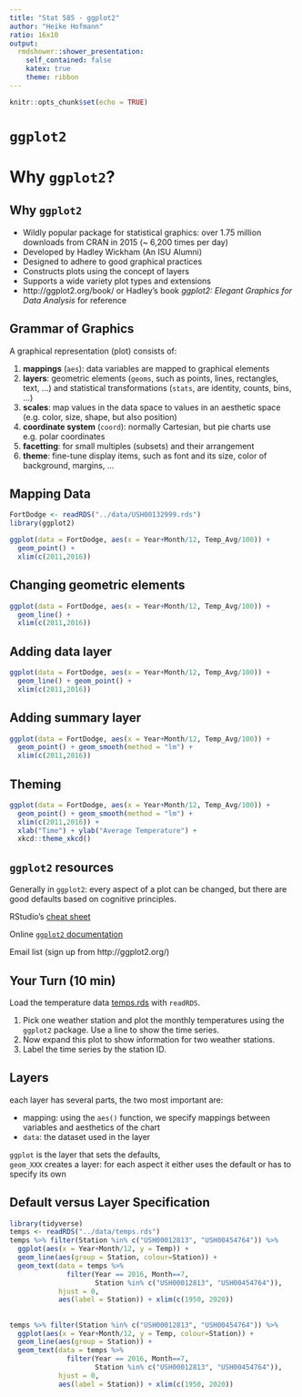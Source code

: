 ```yaml
---
title: "Stat 585 - ggplot2"
author: "Heike Hofmann"
ratio: 16x10
output:
  rmdshower::shower_presentation:
    self_contained: false
    katex: true
    theme: ribbon
---
```

```r
knitr::opts_chunk$set(echo = TRUE)
```
# `ggplot2`

# Why `ggplot2`?

## Why `ggplot2`

- Wildly popular package for statistical graphics: over 1.75 million downloads from CRAN in 2015 (~ 6,200 times per day)
- Developed by Hadley Wickham (An ISU Alumni)
- Designed to adhere to good graphical practices
- Constructs plots using the concept of layers
- Supports a wide variety plot types and extensions
\medskip
- http://ggplot2.org/book/ or Hadley's book *ggplot2: Elegant Graphics for Data Analysis* for reference 

## Grammar of Graphics

A graphical representation (plot) consists of:

1. **mappings** (`aes`):  data variables are mapped to graphical elements
2. **layers**:  geometric elements (`geoms`, such as points, lines, rectangles, text, ...) and statistical transformations (`stats`, are identity, counts, bins, ...)
3. **scales**: map values in the data space to values in an aesthetic space (e.g. color, size, shape, but also position)
4. **coordinate system** (`coord`): normally Cartesian, but pie charts use e.g. polar coordinates
5. **facetting**: for small multiples (subsets) and their arrangement
6. **theme**: fine-tune display items, such as font and its size, color of background, margins, ...

## Mapping Data

```r
FortDodge <- readRDS("../data/USH00132999.rds")
library(ggplot2)
```

```r
ggplot(data = FortDodge, aes(x = Year+Month/12, Temp_Avg/100)) + 
  geom_point() + 
  xlim(c(2011,2016))
```

## Changing geometric elements

```r
ggplot(data = FortDodge, aes(x = Year+Month/12, Temp_Avg/100)) + 
  geom_line() + 
  xlim(c(2011,2016))
```

## Adding data layer

```r
ggplot(data = FortDodge, aes(x = Year+Month/12, Temp_Avg/100)) + 
  geom_line() + geom_point() + 
  xlim(c(2011,2016))
```

## Adding summary layer

```r
ggplot(data = FortDodge, aes(x = Year+Month/12, Temp_Avg/100)) + 
  geom_point() + geom_smooth(method = "lm") +
  xlim(c(2011,2016))
```

## Theming

```r
ggplot(data = FortDodge, aes(x = Year+Month/12, Temp_Avg/100)) + 
  geom_point() + geom_smooth(method = "lm") +
  xlim(c(2011,2016)) + 
  xlab("Time") + ylab("Average Temperature") +
  xkcd::theme_xkcd()
```

## `ggplot2` resources

Generally in `ggplot2`: every aspect of a plot can be changed, but there are good defaults based on cognitive principles.

RStudio's [cheat sheet](https://www.rstudio.com/wp-content/uploads/2016/11/ggplot2-cheatsheet-2.1.pdf)

Online [`ggplot2` documentation](http://docs.ggplot2.org/current/)

Email list (sign up from http://ggplot2.org/)

## Your Turn (10 min)

Load the temperature data [temps.rds](https://github.com/Stat585-at-ISU/materials/blob/master/data/temps.rds) with `readRDS`. 

1. Pick one weather station and plot the monthly temperatures using the `ggplot2` package. Use a line to show the time series.
2. Now expand this plot to show information for two weather stations. 
3. Label the time series by the station ID.

## Layers

each layer has several parts, the two most important are:

- mapping: using the `aes()` function, we specify mappings between variables and aesthetics of the chart
- `data`: the dataset used in the layer 

`ggplot` is the layer that sets the defaults, <br>
`geom_XXX` creates a layer: for each aspect it either uses the default or has to specify its own

## Default versus Layer Specification

```r
library(tidyverse)
temps <- readRDS("../data/temps.rds")
temps %>% filter(Station %in% c("USH00012813", "USH00454764")) %>%
  ggplot(aes(x = Year+Month/12, y = Temp)) +
  geom_line(aes(group = Station, colour=Station)) +
  geom_text(data = temps %>%
              filter(Year == 2016, Month==7,
                     Station %in% c("USH00012813", "USH00454764")),
            hjust = 0,
            aes(label = Station)) + xlim(c(1950, 2020))
```

##

```r
temps %>% filter(Station %in% c("USH00012813", "USH00454764")) %>%
  ggplot(aes(x = Year+Month/12, y = Temp, colour=Station)) +
  geom_line(aes(group = Station)) +
  geom_text(data = temps %>%
              filter(Year == 2016, Month==7,
                     Station %in% c("USH00012813", "USH00454764")),
            hjust = 0,
            aes(label = Station)) + xlim(c(1950, 2020))
```
